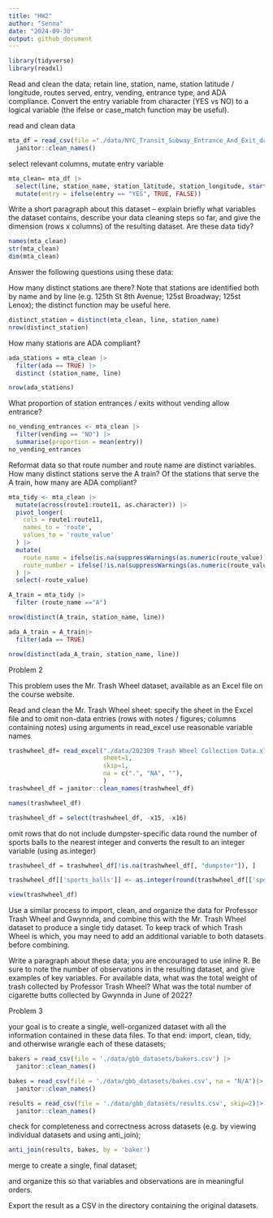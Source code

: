 ```yaml
---
title: "HW2"
author: "Senna"
date: "2024-09-30"
output: github_document
---
```

```r
library(tidyverse)
library(readxl)
```
Read and clean the data; retain line, station, name, station latitude / longitude, routes served, entry, vending, entrance type, and ADA compliance. Convert the entry variable from character (YES vs NO) to a logical variable (the ifelse or case_match function may be useful).

read and clean data
```r
mta_df = read_csv(file ="./data/NYC_Transit_Subway_Entrance_And_Exit_data.csv")|>
  janitor::clean_names()

```

select relevant columns, mutate entry variable
```r
mta_clean= mta_df |>
  select(line, station_name, station_latitude, station_longitude, starts_with("route"), entry, vending, entrance_type, ada) |>
  mutate(entry = ifelse(entry == "YES", TRUE, FALSE))
```

Write a short paragraph about this dataset – explain briefly what variables the dataset contains, describe your data cleaning steps so far, and give the dimension (rows x columns) of the resulting dataset. Are these data tidy?
```r

names(mta_clean)
str(mta_clean)
dim(mta_clean)

```

Answer the following questions using these data:

How many distinct stations are there? Note that stations are identified both by name and by line (e.g. 125th St 8th Avenue; 125st Broadway; 125st Lenox); the distinct function may be useful here.

```r
distinct_station = distinct(mta_clean, line, station_name)
nrow(distinct_station)
```

How many stations are ADA compliant?
```r

ada_stations = mta_clean |>
  filter(ada == TRUE) |>
  distinct (station_name, line)

nrow(ada_stations)

```

What proportion of station entrances / exits without vending allow entrance?
```r
no_vending_entrances <- mta_clean |>
  filter(vending == "NO") |>
  summarise(proportion = mean(entry))
no_vending_entrances

```



Reformat data so that route number and route name are distinct variables. How many distinct stations serve the A train? Of the stations that serve the A train, how many are ADA compliant?

```r
mta_tidy <- mta_clean |>
  mutate(across(route1:route11, as.character)) |>
  pivot_longer(
    cols = route1:route11,
    names_to = 'route',
    values_to = 'route_value'
  ) |>
  mutate(
    route_name = ifelse(is.na(suppressWarnings(as.numeric(route_value))), route_value, NA),
    route_number = ifelse(!is.na(suppressWarnings(as.numeric(route_value))), as.numeric(route_value), NA)
  ) |>
  select(-route_value) 
```


```r
A_train = mta_tidy |>
  filter (route_name =="A")

nrow(distinct(A_train, station_name, line))

ada_A_train = A_train|>
  filter(ada == TRUE)

nrow(distinct(ada_A_train, station_name, line))
```



Problem 2

This problem uses the Mr. Trash Wheel dataset, available as an Excel file on the course website.

Read and clean the Mr. Trash Wheel sheet:
specify the sheet in the Excel file and to
omit non-data entries (rows with notes / figures; columns containing notes) using arguments in read_excel
use reasonable variable names

```r
trashwheel_df= read_excel("./data/202309 Trash Wheel Collection Data.xlsx",
                          sheet=1, 
                          skip=1, 
                          na = c(".", "NA", ""),
                          )
trashwheel_df = janitor::clean_names(trashwheel_df)

names(trashwheel_df)

trashwheel_df = select(trashwheel_df, -x15, -x16)

```


omit rows that do not include dumpster-specific data
round the number of sports balls to the nearest integer and converts the result to an integer variable (using as.integer)

```r
trashwheel_df = trashwheel_df[!is.na(trashwheel_df[, "dumpster"]), ]

trashwheel_df[['sports_balls']] <- as.integer(round(trashwheel_df[['sports_balls']]))

view(trashwheel_df)


```

Use a similar process to import, clean, and organize the data for Professor Trash Wheel and Gwynnda, and combine this with the Mr. Trash Wheel dataset to produce a single tidy dataset. To keep track of which Trash Wheel is which, you may need to add an additional variable to both datasets before combining.



Write a paragraph about these data; you are encouraged to use inline R. Be sure to note the number of observations in the resulting dataset, and give examples of key variables. For available data, what was the total weight of trash collected by Professor Trash Wheel? What was the total number of cigarette butts collected by Gwynnda in June of 2022?

Problem 3

your goal is to create a single, well-organized dataset with all the information contained in these data files. 
To that end: import, clean, tidy, and otherwise wrangle each of these datasets; 

```r

bakers = read_csv(file = './data/gbb_datasets/bakers.csv') |>
  janitor::clean_names()

bakes = read_csv(file = './data/gbb_datasets/bakes.csv', na = "N/A")|>
  janitor::clean_names()

results = read_csv(file = './data/gbb_datasets/results.csv', skip=2)|>
  janitor::clean_names()
```

check for completeness and correctness across datasets (e.g. by viewing individual datasets and using anti_join); 

```r
anti_join(results, bakes, by = 'baker')
```


merge to create a single, final dataset; 

and organize this so that variables and observations are in meaningful orders. 

Export the result as a CSV in the directory containing the original datasets.






